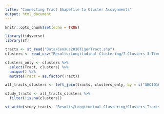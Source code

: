 ```yaml
---
title: "Connecting Tract Shapefile to Cluster Assignments"
output: html_document
---
```


```r
knitr::opts_chunk$set(echo = TRUE)
```

```r
library(tidyverse)
library(sf)

tracts <- st_read("Data/Census2010TigerTract.shp")
clusters <- read_csv("Results/Longitudinal Clustering/7-Clusters 3-Timepoints Inflation-Adjusted no hh_mobile.csv")

clusters_only <- clusters %>%
  select(Tract, clusters) %>%
  unique() %>%
  mutate(Tract = as.factor(Tract))

all_tracts_clusters <- left_join(tracts, clusters_only, by = c("GEOID10" = "Tract"))

study_tracts <- all_tracts_clusters %>%
  filter(!is.na(clusters))

st_write(study_tracts, "Results/Longitudinal Clustering/Clusters_Tracts.shp")
```
